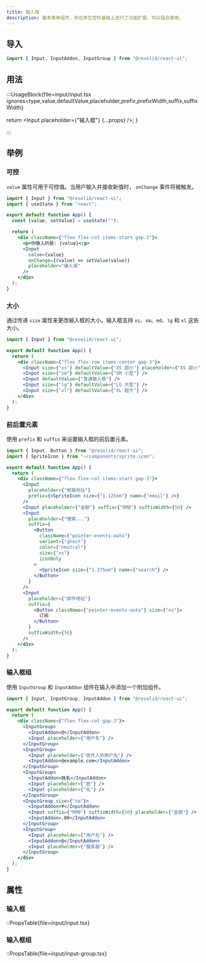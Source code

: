 ```yaml
---
title: 输入框
description: 基本表单组件，并在原生控件基础上进行了功能扩展，可以组合使用。
---
```


## 导入

```js
import { Input, InputAddon, InputGroup } from "@resolid/react-ui";
```

## 用法

:::UsageBlock{file=input/input.tsx ignores=type,value,defaultValue,placeholder,prefix,prefixWidth,suffix,suffixWidth}


  return <Input placeholder={"输入框"} {...props} />;
}

:::

## 举例

### 可控

`value` 属性可用于可控值。当用户输入并接收新值时， `onChange` 事件将被触发。

```jsx demo
import { Input } from "@resolid/react-ui";
import { useState } from "react";

export default function App() {
  const [value, setValue] = useState("");

  return (
    <div className={"flex flex-col items-start gap-2"}>
      <p>你输入的是: {value}</p>
      <Input
        value={value}
        onChange={(value) => setValue(value)}
        placeholder="输入框"
      />
    </div>
  );
}
```

### 大小

通过传递 `size` 属性来更改输入框的大小。输入框支持 `xs`、`sm`、`md`、`lg` 和 `xl` 这些大小。

```jsx demo
import { Input } from "@resolid/react-ui";

export default function App() {
  return (
    <div className={"flex flex-row items-center gap-3"}>
      <Input size={"xs"} defaultValue={"XS 超小"} placeholder={"XS 超小"} />
      <Input size={"sm"} defaultValue={"SM 小型"} />
      <Input defaultValue={"普通输入框"} />
      <Input size={"lg"} defaultValue={"LG 大型"} />
      <Input size={"xl"} defaultValue={"XL 超大"} />
    </div>
  );
}
```

### 前后置元素

使用 `prefix` 和 `suffix` 来设置输入框的前后置元素。

```jsx demo
import { Input, Button } from "@resolid/react-ui";
import { SpriteIcon } from "~/components/sprite-icon";

export default function App() {
  return (
    <div className={"flex flex-col items-start gap-3"}>
      <Input
        placeholder={"邮箱地址"}
        prefix={<SpriteIcon size={"1.125em"} name={"email"} />}
      />
      <Input placeholder={"金额"} suffix={"RMB"} suffixWidth={50} />
      <Input
        placeholder={"搜索..."}
        suffix={
          <Button
            className={"pointer-events-auto"}
            variant={"ghost"}
            color={"neutral"}
            size={"xs"}
            iconOnly
          >
            <SpriteIcon size={"1.375em"} name={"search"} />
          </Button>
        }
      />
      <Input
        placeholder={"邮件地址"}
        suffix={
          <Button className={"pointer-events-auto"} size={"xs"}>
            订阅
          </Button>
        }
        suffixWidth={56}
      />
    </div>
  );
}
```

### 输入框组

使用 `InputGroup` 和 `InputAddon` 组件在输入中添加一个附加组件。

```jsx demo
import { Input, InputGroup, InputAddon } from "@resolid/react-ui";

export default function App() {
  return (
    <div className={"flex flex-col gap-3"}>
      <InputGroup>
        <InputAddon>@</InputAddon>
        <Input placeholder={"用户名"} />
      </InputGroup>
      <InputGroup>
        <Input placeholder={"收件人的用户名"} />
        <InputAddon>@example.com</InputAddon>
      </InputGroup>
      <InputGroup>
        <InputAddon>姓名</InputAddon>
        <Input placeholder={"姓"} />
        <Input placeholder={"名"} />
      </InputGroup>
      <InputGroup size={"sm"}>
        <InputAddon>¥</InputAddon>
        <Input suffix={"RMB"} suffixWidth={50} placeholder={"金额"} />
        <InputAddon>.00</InputAddon>
      </InputGroup>
      <InputGroup>
        <Input placeholder={"用户名"} />
        <InputAddon>@</InputAddon>
        <Input placeholder={"服务器"} />
      </InputGroup>
    </div>
  );
}
```

## 属性

### 输入框

::PropsTable{file=input/input.tsx}

### 输入框组

::PropsTable{file=input/input-group.tsx}
